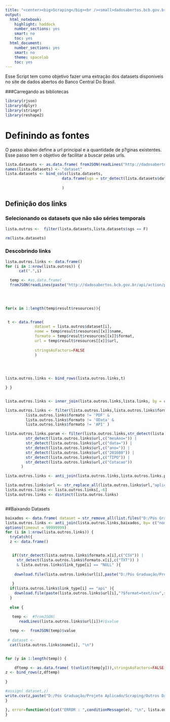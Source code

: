 ```yaml
---
title: "<center><big>Scraping</big><br /><small>dadosabertos.bcb.gov.br</small></center>"
output: 
  html_notebook: 
    highlight: haddock
    number_sections: yes
    smart: no
    toc: yes
  html_document: 
    number_sections: yes
    smart: no
    theme: spacelab
    toc: yes
---
```


Esse Script tem como objetivo fazer uma extração dos datasets disponiveis no site de dados abertos do Banco Central Do Brasil.

###Carregando as bibliotecas
```r
library(rjson)
library(dplyr)
library(stringr)
library(reshape2)

```


#  Definindo as fontes

O passo abaixo define a url principal e a quantidade de p?ginas existentes. 
Esse passo tem o objetivo de facilitar a buscar pelas urls.

```r
lista.datasets <- as.data.frame( fromJSON(readLines("http://dadosabertos.bcb.gov.br/api/action/package_list"))$result, stringsAsFactors = F)
names(lista.datasets) <- "dataset"
lista.datasets <- bind_cols(lista.datasets, 
                         data.frame(sgs = str_detect(lista.datasets$dataset,"[0-9]-"))
                         
                         )

```


## Definição dos links

### Selecionando os datasets que não são séries temporais


```r

lista.outros <-  filter(lista.datasets,lista.datasets$sgs == F)

rm(lista.datasets)

```





### Descobrindo links


```r
lista.outros.links <- data.frame()
for (i in 1:nrow(lista.outros)) {
      cat(".",i)

  temp <- #as.data.frame(
  fromJSON(readLines(paste("http://dadosabertos.bcb.gov.br/api/action/package_show?id=", lista.outros$dataset[i], sep = "") ))#$#)
  
  
  

for(x in 1:length(temp$result$resources)){


 t <- data.frame(
             dataset = lista.outros$dataset[i],
             nome = temp$result$resources[[x]]$name,
             formato = temp$result$resources[[x]]$format,
             url = temp$result$resources[[x]]$url,
             
             stringsAsFactors=FALSE
             )
  

 
  
lista.outros.links <- bind_rows(lista.outros.links,t)

} }


lista.outros.links <- inner_join(lista.outros.links,lista.links, by = c("nome" = "nome_link","formato" = "formato"))

lista.outros.links <- filter(lista.outros.links,lista.outros.links$formato != 'HTML' & 
         lista.outros.links$formato != 'PDF' &
         lista.outros.links$formato != 'OData' &
         lista.outros.links$formato != 'API' )

lista.outros.links.param <- filter(lista.outros.links,str_detect(lista.outros.links$url,c("cnpj=")) |
         str_detect(lista.outros.links$url,c("mesAno=")) |
         str_detect(lista.outros.links$url,c("data=")) |
         str_detect(lista.outros.links$url,c("ano=")) |
         str_detect(lista.outros.links$url,c("201608")) |
         str_detect(lista.outros.links$url,c("TIPO")) |
         str_detect(lista.outros.links$url,c("Cotacao")) 
       )

lista.outros.links <- anti_join(lista.outros.links,lista.outros.links.param)

lista.outros.links$url <- str_replace_all(lista.outros.links$url,"aplicacao#!","odata")
lista.outros.links <- lista.outros.links[,-6]
lista.outros.links <- distinct(lista.outros.links)



```



##Baixando Datasets

```r

baixados <- data.frame( dataset = str_remove_all(list.files("D:/Pós Graduação/Projeto Aplicado/Scraping/Outros Datasets/"),".csv"))
lista.outros.links <- anti_join(lista.outros.links,baixados, by= c("nome" = "dataset"))
options(timeout = 99999999)
for (i in 1:nrow(lista.outros.links)) {
  tryCatch({
  z <- data.frame()


   if((str_detect(lista.outros.links$formato.x[i],c("CSV")) |
     str_detect(lista.outros.links$formato.x[i],c("TXT")) )
     & lista.outros.links$link_type[i] == "NULL" ){
     
    download.file(lista.outros.links$url[i],paste("D:/Pós Graduação/Projeto Aplicado/Scraping/Outros Datasets/",lista.outros.links$nome[i],".",lista.outros.links$formato.x[i],sep=""), mode = "wb",method = "wininet")
  
   }
  if(lista.outros.links$link_type[i] == "api" ){
    download.file(paste(lista.outros.links$url[i],"?$format=text/csv",sep=""),paste("D:/Pós Graduação/Projeto Aplicado/Scraping/Outros Datasets/",lista.outros.links$nome[i],".CSV",sep=""), mode = "wb",method = "wininet")
  }
  
  else {
    
   temp <-  #fromJSON(
      readLines(lista.outros.links$url[i])#)$value

  temp <-  fromJSON(temp)$value
  
 # dataset <-
  cat(lista.outros.links$nome[i], "\n")


for (y in 1:length(temp)) {

    dftemp <- as.data.frame( t(unlist(temp[y])),stringsAsFactors=FALSE)
z <- bind_rows(z,dftemp)
  
}

#assign( dataset,z)
write.csv(z,paste("D:/Pós Graduação/Projeto Aplicado/Scraping/Outros Datasets/",lista.outros.links$nome[i],".csv",sep=""))
}

}, error=function(e){cat("ERROR : ",conditionMessage(e), "\n", lista.outros.links$url[i], "\n'")})
}

```



